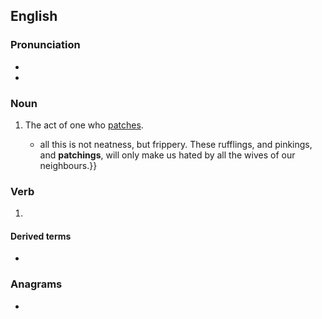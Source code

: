 ==English==

===Pronunciation===
* {{IPA|en|/ˈpæt͡ʃɪŋ/}}
* {{hyphenation|en|patch|ing}}

===Noun===
{{en-noun}}

# The act of one who [[patch#verb|patch]]es.
#* {{quote-book|en|year=1766|author=Oliver Goldsmith|title=The Vicar of Wakefield|passage={{...}} all this is not neatness, but frippery. These rufflings, and pinkings, and '''patchings''', will only make us hated by all the wives of our neighbours.}}

===Verb===
{{head|en|verb form}}

# {{present participle of|en|patch|nocat=1}}

====Derived terms====
* {{l|en|monkey-patching}}

===Anagrams===
* {{anagrams|en|a=acghinpt|nightcap}}